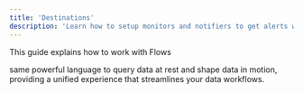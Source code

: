 ```yaml
---
title: 'Destinations'
description: 'Learn how to setup monitors and notifiers to get alerts when queries match certain conditions.'
---
```


This guide explains how to work with Flows 

same powerful language to query data at rest and shape data in motion, providing a unified experience that streamlines your data workflows.